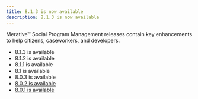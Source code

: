 ```yaml
---
title: 8.1.3 is now available
description: 8.1.3 is now available
---
```


 Merative™ Social Program Management releases contain key enhancements to help citizens, caseworkers, and developers.

* <Link to="/spm/announcements/813_announcement">8.1.3 is available</Link>
* <Link to="/spm/announcements/812_announcement">8.1.2 is available</Link>
* <Link to="/spm/announcements/811_announcement">8.1.1 is available</Link>
* <Link to="/spm/announcements/810_announcement">8.1 is available</Link>
* <Link to="/spm/announcements/803_announcement">8.0.3 is available</Link>
* [8.0.2 is available](https://www.merative.com/support/spm/news/8-0-2-is-now-available)
* [8.0.1 is available](https://www.merative.com/support/spm/news/8-0-1-available)
  
